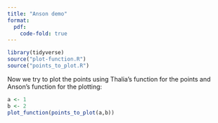 ```yaml
---
title: "Anson demo"
format: 
  pdf:
    code-fold: true
---
```


```r
library(tidyverse)
source("plot-function.R")
source("points_to_plot.R")
```

Now we try to plot the points using Thalia's function for the points and Anson's function for the plotting:

```r
a <- 1
b <- 2
plot_function(points_to_plot(a,b))
```

